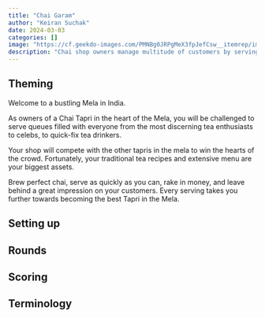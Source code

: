 ```yaml
---
title: "Chai Garam"
author: "Keiran Suchak"
date: 2024-03-03
categories: []
image: "https://cf.geekdo-images.com/PMNBg0JRPgMeX3fpJefCsw__itemrep/img/rBJccVg6h4M953BJWMETMqhwU3s=/fit-in/246x300/filters:strip_icc()/pic6362643.jpg"
description: "Chai shop owners manage multitude of customers by serving chai."
---
```


## Theming

Welcome to a bustling Mela in India.

As owners of a Chai Tapri in the heart of the Mela, you will be challenged to
serve queues filled with everyone from the most discerning  tea enthusiasts to
celebs, to quick-fix tea drinkers.

Your shop will compete with the other tapris in the mela to win the hearts of
the crowd.
Fortunately, your traditional tea recipes and extensive menu are your biggest
assets.

Brew perfect chai, serve as quickly as you can, rake in money, and leave behind
a great impression on your customers.
Every serving takes you further towards becoming the best Tapri in the Mela.

## Setting up

## Rounds

## Scoring

## Terminology


